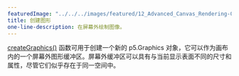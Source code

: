 ---
featuredImage: "../../../images/featured/12_Advanced_Canvas_Rendering-00_Create_Graphics-thumbnail.png"
title: 创建图形
one-line-description: 在屏幕外绘制图像。
---

<a href="https://p5js.org/reference/#/p5/createGraphics" target="_blank">createGraphics()</a>
函数可用于创建一个新的 p5.Graphics 对象，它可以作为画布内的一个屏幕外图形缓冲区。屏幕外缓冲区可以具有与当前显示表面不同的尺寸和属性，尽管它们似乎存在于同一空间中。
